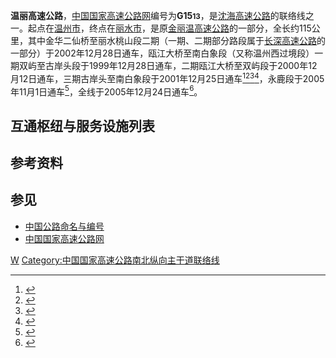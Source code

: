 {{中国高速公路信息框
| 编号 = G1513
| 名称 = 温州－丽水高速公路
| 路线简称 = 温丽
| 已通车里程 =115
| 最近通车日期 = 2005年12月24日
| 起点 = [[浙江省|浙江省]][[温州市|温州市]][[瓯海区|瓯海区]]{{China Expwy Name|G15}}温州南枢纽
| 终点 = [[浙江省|浙江省]][[丽水市|丽水市]][[莲都区|莲都区]]{{China Expwy Name|G25}}富岭枢纽
}}

'''温丽高速公路'''，[[中国国家高速公路网|中国国家高速公路网]]编号为'''G15<small>13</small>'''，是[[沈海高速公路|沈海高速公路]]的联络线之一。起点在[[温州市|温州市]]，终点在[[丽水市|丽水市]]，是原[[金丽温高速公路|金丽温高速公路]]的一部分，全长约115公里，其中金华二仙桥至丽水桃山段二期（一期、二期部分路段属于[[长深高速公路|长深高速公路]]的一部分）于2002年12月28日通车，瓯江大桥至南白象段（又称温州西过境段）一期双屿至古岸头段于1999年12月28日通车，二期瓯江大桥至双屿段于2000年12月12日通车，三期古岸头至南白象段于2001年12月25日通车<ref name="年鉴2000">{{Cite book|author1=浙江年鉴社|title=浙江年鉴2000|publisher=浙江人民出版社|year=2000|isbn=7-213-02038-2|pages=213|chapter=交通·邮电}}</ref><ref name="年鉴2001">{{Cite book|author1=浙江年鉴社|title=浙江年鉴2001|publisher=浙江人民出版社|year=2001|isbn=7-213-02191-5|pages=227|chapter=交通·邮电}}</ref><ref name="年鉴2002">{{Cite book|title=浙江年鉴2002|author1=潘家玮|author2=谭荣尧|publisher=浙江年鉴社|year=2002|pages=219|issn=1671-6388|chapter=交通·邮电}}</ref><ref name="年鉴2003">{{Cite book|title=浙江年鉴2003|author1=潘家玮|author2=孙建国|publisher=浙江年鉴社|year=2003|pages=207|issn=1671-6388|chapter=交通·邮电}}</ref>，永鹿段于2005年11月1日通车<ref>{{Cite web|title=浙江金丽温高速公路永鹿段通车全长46公里_新闻中心_新浪网|url=http://news.sina.com.cn/c/2005-10-31/15447318149s.shtml|access-date=2022-01-04|work=news.sina.com.cn|archive-date=2022-01-04|archive-url=https://web.archive.org/web/20220104021642/http://news.sina.com.cn/c/2005-10-31/15447318149s.shtml|dead-url=no}}</ref>，全线于2005年12月24日通车<ref>{{Cite web|title=金丽温高速今晨并网通车 丽青高速限速80公里(图)-金丽温-温州新闻|url=http://wznews.66wz.com/system/2005/12/24/100043968.shtml|accessdate=2021-10-03|work=wznews.66wz.com|archive-url=https://web.archive.org/web/20081203110050/http://wznews.66wz.com/system/2005/12/24/100043968.shtml|archive-date=2008-12-03|dead-url=no}}</ref>。

== 互通枢纽与服务设施列表 ==
{{Start expwy exit box|place=2}}
{{Expwy exit item|type=H|name=温州南|place=[[温州市|温州市]]<br/>[[瓯海区|瓯海区]]|place rows=3|dist start=0|highway connection={{China Expwy Name|G15}}}}
{{Expwy exit item|type=ES|name=温州南|alias=温州|dist start=0|road connection=温瑞大道}}
{{Expwy exit item|type=E|name=娄桥|dist start=10|road connection=瓯海大道}}
{{Expwy exit item|type=E|name=温州西|place=[[温州市|温州市]]<br/>[[鹿城区|鹿城区]]|place rows=2|dist start=15|road connection=温金路（{{中国国道名|104}}）}}
{{Expwy exit item|type=EH|name=仰义|dist start=22|highway connection={{China Expwy Name|S10|P=Zhejiang}}|road connection=盛业路<br/>渔藤路|comment=往S10西南线限丽水方向入，温州方向出}}
{{Expwy exit item|type=E|name=梅岙|place=[[温州市|温州市]]<br/>[[永嘉县|永嘉县]]|place rows=3|dist start=27|road connection={{中国省道名|333|P=浙江}}}}
{{Expwy exit item|type=S|name=桥头|dist start=35}}
{{Expwy exit item|type=E|name=桥头|dist start=37|road connection={{中国省道名|333|P=浙江}}<br/>新城大道}}
{{Expwy exit item|type=E|name=青田东|place=[[丽水市|丽水市]]<br/>[[青田县|青田县]]|place rows=6|dist start=52|road connection={{中国省道名|333|P=浙江}}}}
{{Expwy exit item|type=E|name=青田|dist start=63|road connection={{中国省道名|333|P=浙江}}|comment=限丽水方向入，温州方向出}}
{{Expwy exit item|type=E|name=青田西|dist start=76|road connection={{中国国道名|330}}}}
{{Expwy exit item|type=S|name=青田|dist start=80}}
{{Expwy exit item|type=E|name=海口|dist start=94|road connection={{中国国道名|330}}}}
{{Expwy exit item|type=E|name=石帆|dist start=108|road connection={{中国国道名|330}}}}
{{Expwy exit item|type=EH|name=富岭|alias=丽水|place=[[丽水市|丽水市]]<br/>[[莲都区|莲都区]]|place rows=1|dist start=115|highway connection={{China Expwy Name|G25}}|road connection=紫金路}}
{{End expwy exit box|place=6}}

== 参考资料 ==
{{reflist}}

==参见==
*[[中国公路命名与编号|中国公路命名与编号]]
*[[中国国家高速公路网|中国国家高速公路网]]
{{浙江省高速公路}}
{{中国国家高速公路网}}

[[Category:浙江省高速公路|W]]
[[Category:中国国家高速公路南北纵向主干道联络线|Category:中国国家高速公路南北纵向主干道联络线]]